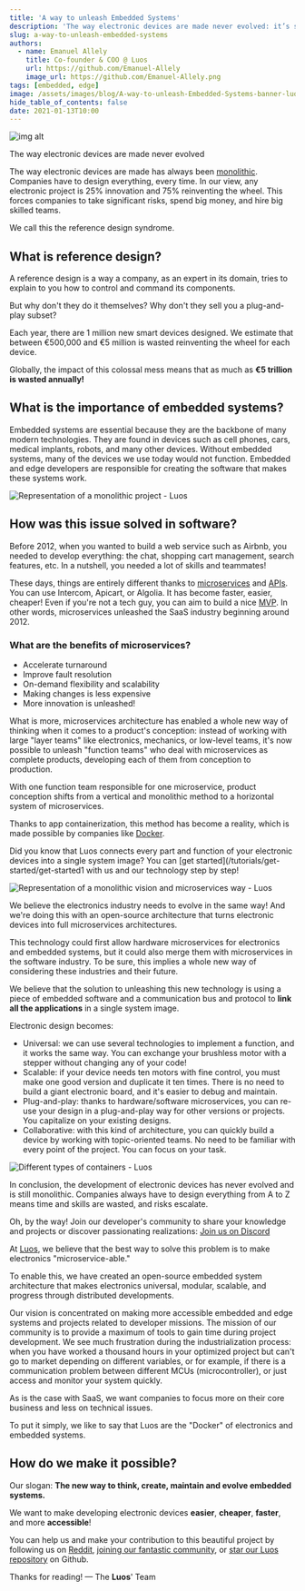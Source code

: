 ```yaml
---
title: 'A way to unleash Embedded Systems'
description: 'The way electronic devices are made never evolved: it’s still monolithic. Companies have to design everything, every time. Discover how in this article.'
slug: a-way-to-unleash-embedded-systems
authors:
  - name: Emanuel Allely
    title: Co-founder & COO @ Luos
    url: https://github.com/Emanuel-Allely
    image_url: https://github.com/Emanuel-Allely.png
tags: [embedded, edge]
image: /assets/images/blog/A-way-to-unleash-Embedded-Systems-banner-luos.png
hide_table_of_contents: false
date: 2021-01-13T10:00
---
```


![img alt](/assets/images/blog/A-way-to-unleash-Embedded-Systems-luos.png)

The way electronic devices are made never evolved

<!--truncate-->

The way electronic devices are made has always been <a rel="external nofollow" href="https://en.wiktionary.org/wiki/monolithic" target="_blank">monolithic</a>. Companies have to design everything, every time. In our view, any electronic project is 25% innovation and 75% reinventing the wheel. This forces companies to take significant risks, spend big money, and hire big skilled teams.

We call this the reference design syndrome.

<h2> What is reference design? </h2>

A reference design is a way a company, as an expert in its domain, tries to explain to you how to control and command its components.

But why don't they do it themselves? Why don't they sell you a plug-and-play subset?

Each year, there are 1 million new smart devices designed. We estimate that between €500,000 and €5 million is wasted reinventing the wheel for each device.

Globally, the impact of this colossal mess means that as much as **€5 trillion is wasted annually!**

<h2> What is the importance of embedded systems? </h2>

Embedded systems are essential because they are the backbone of many modern technologies. They are found in devices such as cell phones, cars, medical implants, robots, and many other devices. Without embedded systems, many of the devices we use today would not function. Embedded and edge developers are responsible for creating the software that makes these systems work.

![Representation of a monolithic project - Luos](https://uploads-ssl.webflow.com/602cf5c87ad04ea98eaa99da/603132190f36e8b925d3f7ac_1582034823835.png)

<h2> How was this issue solved in software? </h2>

Before 2012, when you wanted to build a web service such as Airbnb, you needed to develop everything: the chat, shopping cart management, search features, etc. In a nutshell, you needed a lot of skills and teammates!

These days, things are entirely different thanks to <a rel="external nofollow" href="https://en.wikipedia.org/wiki/Microservices" target="_blank">microservices</a> and <a rel="external nofollow" href="https://en.wikipedia.org/wiki/Application_programming_interface" target="_blank">APIs</a>. You can use Intercom, Apicart, or Algolia. It has become faster, easier, cheaper! Even if you're not a tech guy, you can aim to build a nice <a rel="external nofollow" href="https://en.wikipedia.org/wiki/Minimum_viable_product" target="_blank">MVP</a>. In other words, microservices unleashed the SaaS industry beginning around 2012.

<h3> What are the benefits of microservices? </h3>

- Accelerate turnaround
- Improve fault resolution
- On-demand flexibility and scalability
- Making changes is less expensive
- More innovation is unleashed!

What is more, microservices architecture has enabled a whole new way of thinking when it comes to a product's conception: instead of working with large "layer teams" like electronics, mechanics, or low-level teams, it's now possible to unleash "function teams" who deal with microservices as complete products, developing each of them from conception to production.

With one function team responsible for one microservice, product conception shifts from a vertical and monolithic method to a horizontal system of microservices.

Thanks to app containerization, this method has become a reality, which is made possible by companies like <a rel="external nofollow" href="https://en.wikipedia.org/wiki/Docker_(software)" target="_blank">Docker</a>.

Did you know that Luos connects every part and function of your electronic devices into a single system image? You can [get started](/tutorials/get-started/get-started1 with us and our technology step by step!

![Representation of a monolithic vision and microservices way - Luos](https://uploads-ssl.webflow.com/602cf5c87ad04ea98eaa99da/60313219291f233148de48a2_1582106105460.png)

We believe the electronics industry needs to evolve in the same way! And we're doing this with an open-source architecture that turns electronic devices into full microservices architectures.

This technology could first allow hardware microservices for electronics and embedded systems, but it could also merge them with microservices in the software industry. To be sure, this implies a whole new way of considering these industries and their future.

We believe that the solution to unleashing this new technology is using a piece of embedded software and a communication bus and protocol to **link all the applications** in a single system image.

Electronic design becomes:

- Universal: we can use several technologies to implement a function, and it works the same way. You can exchange your brushless motor with a stepper without changing any of your code!
- Scalable: if your device needs ten motors with fine control, you must make one good version and duplicate it ten times. There is no need to build a giant electronic board, and it's easier to debug and maintain.
- Plug-and-play: thanks to hardware/software microservices, you can re-use your design in a plug-and-play way for other versions or projects. You capitalize on your existing designs.
- Collaborative: with this kind of architecture, you can quickly build a device by working with topic-oriented teams. No need to be familiar with every point of the project. You can focus on your task.

![Different types of containers - Luos](https://uploads-ssl.webflow.com/602cf5c87ad04ea98eaa99da/60313218e689ff9c115f02ea_1582106136583.png)

In conclusion, the development of electronic devices has never evolved and is still monolithic. Companies always have to design everything from A to Z means time and skills are wasted, and risks escalate.

Oh, by the way! Join our developer's community to share your knowledge and projects or discover passionating realizations: <a rel="external nofollow" href="https://discord.gg/luos" target="_blank">Join us on Discord</a>

At [Luos](/), we believe that the best way to solve this problem is to make electronics "microservice-able."

To enable this, we have created an open-source embedded system architecture that makes electronics universal, modular, scalable, and progress through distributed developments.

Our vision is concentrated on making more accessible embedded and edge systems and projects related to developer missions. The mission of our community is to provide a maximum of tools to gain time during project development. We see much frustration during the industrialization process: when you have worked a thousand hours in your optimized project but can't go to market depending on different variables, or for example, if there is a communication problem between different MCUs (microcontroller), or just access and monitor your system quickly.

As is the case with SaaS, we want companies to focus more on their core business and less on technical issues.

To put it simply, we like to say that Luos are the "Docker" of electronics and embedded systems.

<h2> How do we make it possible? </h2>

Our slogan: **The new way to think, create, maintain and evolve embedded systems.**

We want to make developing electronic devices **easier**, **cheaper**, **faster**, and more **accessible**!

You can help us and make your contribution to this beautiful project by following us on <a rel="external nofollow" href="https://bit.ly/JoinLuosReddit" target="_blank">Reddit</a>, <a rel="external nofollow" href="https://bit.ly/JoinLuosDiscord" target="_blank">joining our fantastic community</a>, or <a rel="external nofollow" href="https://github.com/Luos-io/Luos" target="_blank">star our Luos repository</a> on Github.

Thanks for reading! — The **Luos**' Team
